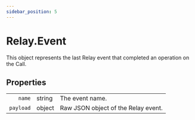```yaml
---
sidebar_position: 5
---
```


# Relay.Event

This object represents the last Relay event that completed an operation on the Call.

## Properties

|           |                                              |                                     |
| --------: | -------------------------------------------- | ----------------------------------- |
|    `name` | <span class="method-prop-type">string</span> | The event name.                     |
| `payload` | <span class="method-prop-type">object</span> | Raw JSON object of the Relay event. |
